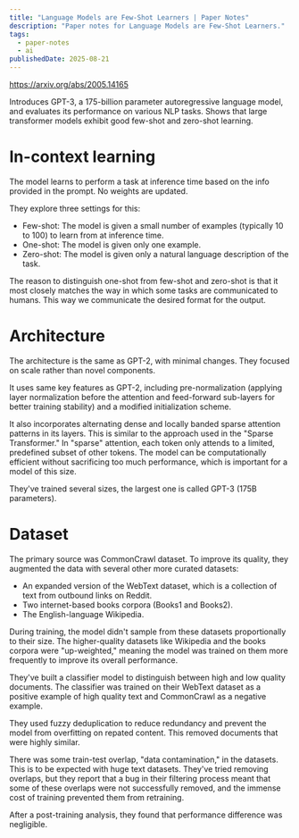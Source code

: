 ```yaml
---
title: "Language Models are Few-Shot Learners | Paper Notes"
description: "Paper notes for Language Models are Few-Shot Learners."
tags:
  - paper-notes
  - ai
publishedDate: 2025-08-21
---
```


https://arxiv.org/abs/2005.14165

Introduces GPT-3, a 175-billion parameter autoregressive language model, and evaluates its performance on various NLP tasks.
Shows that large transformer models exhibit good few-shot and zero-shot learning.

# In-context learning

The model learns to perform a task at inference time based on the info provided in the prompt.
No weights are updated.

They explore three settings for this:
- Few-shot: The model is given a small number of examples (typically 10 to 100) to learn from at inference time.
- One-shot: The model is given only one example.
- Zero-shot: The model is given only a natural language description of the task.

The reason to distinguish one-shot from few-shot and zero-shot is that it most closely matches the way in which some tasks are communicated to humans.
This way we communicate the desired format for the output.

# Architecture

The architecture is the same as GPT-2, with minimal changes.
They focused on scale rather than novel components.

It uses same key features as GPT-2, including pre-normalization (applying layer normalization before the attention and feed-forward sub-layers for better training stability) and a modified initialization scheme.

It also incorporates alternating dense and locally banded sparse attention patterns in its layers.
This is similar to the approach used in the "Sparse Transformer."
In "sparse" attention, each token only attends to a limited, predefined subset of other tokens.
The model can be computationally efficient without sacrificing too much performance, which is important for a model of this size.

They've trained several sizes, the largest one is called GPT-3 (175B parameters).

# Dataset

The primary source was CommonCrawl dataset.
To improve its quality, they augmented the data with several other more curated datasets:
- An expanded version of the WebText dataset, which is a collection of text from outbound links on Reddit.
- Two internet-based books corpora (Books1 and Books2).
- The English-language Wikipedia.

During training, the model didn't sample from these datasets proportionally to their size.
The higher-quality datasets like Wikipedia and the books corpora were "up-weighted," meaning the model was trained on them more frequently to improve its overall performance.

They've built a classifier model to distinguish between high and low quality documents.
The classifier was trained on their WebText dataset as a positive example of high quality text and CommonCrawl as a negative example.

They used fuzzy deduplication to reduce redundancy and prevent the model from overfitting on repated content.
This removed documents that were highly similar.

There was some train-test overlap, "data contamination," in the datasets.
This is to be expected with huge text datasets.
They've tried removing overlaps, but they report that a bug in their filtering process meant that some of these overlaps were not successfully removed, and the immense cost of training prevented them from retraining.

After a post-training analysis, they found that performance difference was negligible.

